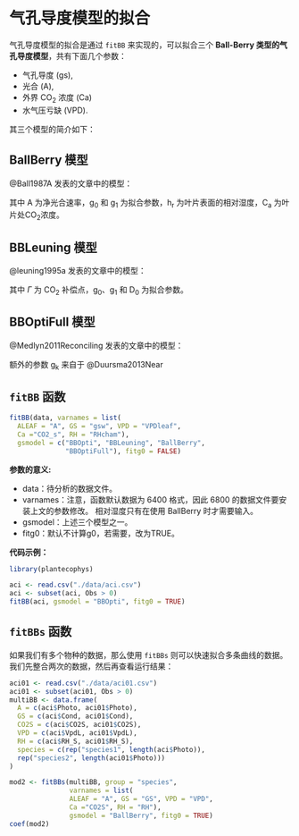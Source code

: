 # 气孔导度模型的拟合 {#stomotal_sim}

气孔导度模型的拟合是通过 `fitBB` 来实现的，可以拟合三个 **Ball-Berry 类型的气孔导度模型**，共有下面几个参数：

* 气孔导度 (gs), 
* 光合 (A), 
* 外界 CO~2~ 浓度 (Ca) 
* 水气压亏缺 (VPD).

其三个模型的简介如下：

##  BallBerry 模型 {#ballberry}

@Ball1987A 发表的文章中的模型：

\begin{equation}
g_s = g0 + g1(\frac{A h_r}{C_a})
(\#eq:ballberry)
\end{equation}

其中 A 为净光合速率，g~0~ 和 g~1~ 为拟合参数，h~r~ 为叶片表面的相对湿度，C~a~ 为叶片处CO~2~浓度。

## BBLeuning 模型 {#bbleuning}

@leuning1995a 发表的文章中的模型：

\begin{equation}
g_s = g_0 + g_1(\frac{A}{(C_a - \Gamma)(1 + \frac{D}{D_0})})
(\#eq:BBLeuning)
\end{equation}

其中 $\Gamma$ 为 CO~2~ 补偿点，g~0~、g~1~ 和 D~0~ 为拟合参数。

## BBOptiFull 模型 {#bboptifull}

@Medlyn2011Reconciling 发表的文章中的模型：

\begin{equation}
g_s^* \approx g_0 + g_1(1 + \frac{g_1}{D}) \frac{A}{C_a}
(\#eq:BBOptiFull)
\end{equation}

额外的参数 g~k~ 来自于 @Duursma2013Near
\begin{equation}
g_s = g_0 + 1.6(1 + \frac{g_1}{D}(1-g_k)) \frac{A}{C_a}
(\#eq:Duursm)
\end{equation}

## `fitBB` 函数 {#fitbb-p}

```r
fitBB(data, varnames = list(
  ALEAF = "A", GS = "gsw", VPD = "VPDleaf",
  Ca ="CO2_s", RH = "RHcham"), 
  gsmodel = c("BBOpti", "BBLeuning", "BallBerry",
              "BBOptiFull"), fitg0 = FALSE)
```


**参数的意义:**

* data：待分析的数据文件。 
* varnames：注意，函数默认数据为 6400 格式，因此 6800 的数据文件要安装上文的参数修改。 相对湿度只有在使用  BallBerry 时才需要输入。
* gsmodel：上述三个模型之一。
* fitg0：默认不计算g0，若需要，改为TRUE。

**代码示例：**

```r
library(plantecophys)

aci <- read.csv("./data/aci.csv")
aci <- subset(aci, Obs > 0)
fitBB(aci, gsmodel = "BBOpti", fitg0 = TRUE)
```

## `fitBBs` 函数 {#fitbbs}

如果我们有多个物种的数据，那么使用  `fitBBs`  则可以快速拟合多条曲线的数据。我们先整合两次的数据，然后再查看运行结果：

```r
aci01 <- read.csv("./data/aci01.csv")
aci01 <- subset(aci01, Obs > 0)
multiBB <- data.frame(
  A = c(aci$Photo, aci01$Photo),
  GS = c(aci$Cond, aci01$Cond),
  CO2S = c(aci$CO2S, aci01$CO2S),
  VPD = c(aci$VpdL, aci01$VpdL),
  RH = c(aci$RH_S, aci01$RH_S),
  species = c(rep("species1", length(aci$Photo)),
  rep("species2", length(aci01$Photo)))
)

mod2 <- fitBBs(multiBB, group = "species",  
               varnames = list(
               ALEAF = "A", GS = "GS", VPD = "VPD",
               Ca ="CO2S", RH = "RH"), 
               gsmodel = "BallBerry", fitg0 = TRUE)
coef(mod2)
```

\cleardoublepage
